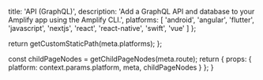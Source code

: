                   
  title: 'API (GraphQL)',
  description: 'Add a GraphQL API and database to your Amplify app using the Amplify CLI.',
  platforms: [
                'android',
                'angular',
                'flutter',
                'javascript',
                'nextjs',
                'react',
                'react-native',
                'swift',
                'vue'
              ]
};

  return getCustomStaticPath(meta.platforms);
};

  const childPageNodes = getChildPageNodes(meta.route);
  return {
    props: {
      platform: context.params.platform,
      meta,
      childPageNodes
    }
  };
}

<Overview childPageNodes={props.childPageNodes} />
